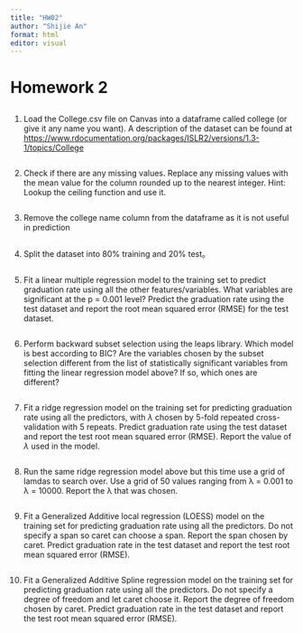 ```yaml
---
title: "HW02"
author: "Shijie An"
format: html
editor: visual
---
```


# Homework 2

## 

1.  Load the College.csv file on Canvas into a dataframe called college (or give it any name you want). A description of the dataset can be found at [[https://www.rdocumentation.org/packages/ISLR2/versions/1.3-1/topics/College]{.underline}](https://www.rdocumentation.org/packages/ISLR2/versions/1.3-1/topics/College)

```r

```

2.  Check if there are any missing values. Replace any missing values with the mean value for the column rounded up to the nearest integer. Hint: Lookup the ceiling function and use it.

```r

```

3.  Remove the college name column from the dataframe as it is not useful in prediction

```r

```

4.  Split the dataset into 80% training and 20% test。

```r

```

5.  Fit a linear multiple regression model to the training set to predict graduation rate using all the other features/variables. What variables are significant at the p = 0.001 level? Predict the graduation rate using the test dataset and report the root mean squared error (RMSE) for the test dataset.

```r

```

6.  Perform backward subset selection using the leaps library. Which model is best according to BIC? Are the variables chosen by the subset selection different from the list of statistically significant variables from fitting the linear regression model above? If so, which ones are different?

```r

```

7.  Fit a ridge regression model on the training set for predicting graduation rate using all the predictors, with *λ* chosen by 5-fold repeated cross-validation with 5 repeats. Predict graduation rate using the test dataset and report the test root mean squared error (RMSE). Report the value of *λ* used in the model.

```r

```

8.  Run the same ridge regression model above but this time use a grid of lamdas to search over. Use a grid of 50 values ranging from λ = 0.001 to λ = 10000. Report the λ that was chosen.

```r

```

9.  Fit a Generalized Additive local regression (LOESS) model on the training set for predicting graduation rate using all the predictors. Do not specify a span so caret can choose a span. Report the span chosen by caret. Predict graduation rate in the test dataset and report the test root mean squared error (RMSE).

```r

```

10. Fit a Generalized Additive Spline regression model on the training set for predicting graduation rate using all the predictors. Do not specify a degree of freedom and let caret choose it. Report the degree of freedom chosen by caret. Predict graduation rate in the test dataset and report the test root mean squared error (RMSE).

```r

```
